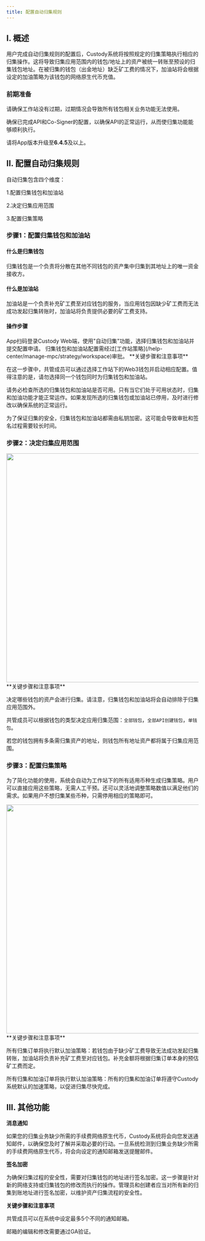 ---
title: 配置自动归集规则
---

## I. 概述
用户完成自动归集规则的配置后，Custody系统将按照规定的归集策略执行相应的归集操作。这将导致归集应用范围内的钱包/地址上的资产被统一转账至预设的归集钱包地址。在被归集的钱包（出金地址）缺乏矿工费的情况下，加油站将会根据设定的加油策略为该钱包的网络原生代币充值。


### 前期准备

请确保工作站没有过期，过期情况会导致所有钱包相关业务功能无法使用。

确保已完成API和Co-Signer的配置，以确保API的正常运行，从而使归集功能能够顺利执行。

请将App版本升级至**6.4.5**及以上。


## II. 配置自动归集规则

自动归集包含四个维度：

1.配置归集钱包和加油站

2.决定归集应用范围

3.配置归集策略



### 步骤1：配置归集钱包和加油站

#### 什么是归集钱包

归集钱包是一个负责将分散在其他不同钱包的资产集中归集到其地址上的唯一资金接收方。


#### 什么是加油站

加油站是一个负责补充矿工费至对应钱包的服务，当应用钱包因缺少矿工费而无法成功发起归集转账时，加油站将负责提供必要的矿工费支持。




#### **操作步骤**

<Steps>
<Step title="配置归集钱包和加油站">
App扫码登录Custody Web端，使用"自动归集"功能，选择归集钱包和加油站并提交配置申请。
</Step>
<Step title="确认配置">
归集钱包和加油站配置需经过[工作站策略](/help-center/manage-mpc/strategy/workspace)审批。
</Step>

</Steps>

<Warning>
**关键步骤和注意事项**

 在这一步骤中，共管成员可以通过选择工作站下的Web3钱包并启动相应配置。值得注意的是，请勿选择同一个钱包同时为归集钱包和加油站。

请务必检查所选的归集钱包和加油站是否可用。只有当它们处于可用状态时，归集和加油功能才能正常运作。如果发现所选的归集钱包或加油站已停用，及时进行修改以确保系统的正常运行。

为了保证归集的安全，归集钱包和加油站都需由私钥加密。这可能会导致审批和签名过程需要较长时间。

</Warning>





### 步骤2：决定归集应用范围


<div className="w-full flex items-center justify-center">
    <img src="/images/help-center/co-signer-collect3_cn.PNG" width="600"/>
</div>


<Warning>
**关键步骤和注意事项**

决定哪些钱包的资产会进行归集。请注意，归集钱包和加油站将会自动排除于归集应用范围外。

共管成员可以根据钱包的类型决定应用归集范围：`全部钱包`，`全部API创建钱包`，`单钱包`。

若您的钱包拥有多条需归集资产的地址，则钱包所有地址资产都将属于归集应用范围。

</Warning>







### 步骤3：配置归集策略

为了简化功能的使用，系统会自动为工作站下的所有适用币种生成归集策略。用户可以直接应用这些策略，无需人工干预。还可以灵活地调整策略数值以满足他们的需求。如果用户不想归集某些币种，只需停用相应的策略即可。
<div className="w-full flex items-center justify-center">
    <img src="/images/help-center/co-signer-collect4_cn.PNG" width="600"/>
</div>

<Warning>
**关键步骤和注意事项**

所有归集订单将执行默认加油策略：若钱包由于缺少矿工费导致无法成功发起归集转账，加油站将负责补充矿工费至对应钱包。补充金额将根据归集订单本身的预估矿工费而定。

所有归集和加油订单将执行默认加油策略：所有的归集和加油订单将遵守Custody系统默认的加速策略，以促进归集尽快完成。

</Warning>





## III. 其他功能

**消息通知**

如果您的归集业务缺少所需的手续费网络原生代币，Custody系统将会向您发送通知邮件，以确保您及时了解并采取必要的行动。一旦系统检测到归集业务缺少所需的手续费网络原生代币，将会向设定的通知邮箱发送提醒邮件。

**签名加密**

为确保归集过程的安全性，需要对归集钱包的地址进行签名加密。这一步骤是针对新的网络支持或归集钱包的修改而执行的操作。管理员和创建者应当对所有新的归集到账地址进行签名加密，以维护资产归集流程的安全性。

<Warning>

**关键步骤和注意事项**

共管成员可以在系统中设定最多5个不同的通知邮箱。

邮箱的编辑和修改需要通过GA验证。

</Warning>



